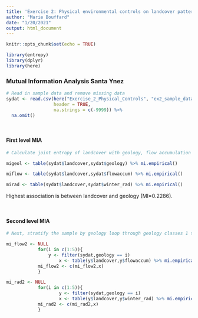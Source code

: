 ```yaml
---
title: 'Exercise 2: Physical environmental controls on landcover pattern'
author: "Marie Bouffard"
date: "1/20/2021"
output: html_document
---
```


```r
knitr::opts_chunk$set(echo = TRUE)

library(entropy)
library(dplyr)
library(here)

```

### Mutual Information Analysis Santa Ynez
```r

# Read in sample data and remove missing data
sydat <- read.csv(here("Exercise_2_Physical_Controls", "ex2_sample_data2.csv"), 
                  header = TRUE,
                  na.strings = c(-9999)) %>% 
  na.omit()

```
<br>

#### First level MIA

```r

# Calculate joint entropy of landcover with geology, flow accumulation and #winter insolation

migeol <- table(sydat$landcover,sydat$geology) %>% mi.empirical()

miflow <- table(sydat$landcover,sydat$flowaccum) %>% mi.empirical()

mirad <- table(sydat$landcover,sydat$winter_rad) %>% mi.empirical()

```

Highest association is between landcover and geology (MI=0.2286).

<br>

#### Second level MIA
```r

# Next, stratify the sample by geology loop through geology classes 1 to 5, and calculate MI for flowaccum and winter_rad

mi_flow2 <- NULL
    		for(i in c(1:5)){
       			y <- filter(sydat,geology == i)
        			x <- table(y$landcover,y$flowaccum) %>% mi.empirical()
      		mi_flow2 <- c(mi_flow2,x)
    		}

mi_rad2 <- NULL
    		for(i in c(1:5)){
        			y <- filter(sydat,geology == i)
        			x <- table(y$landcover,y$winter_rad) %>% mi.empirical()
    		mi_rad2 <- c(mi_rad2,x)
    		}


```

